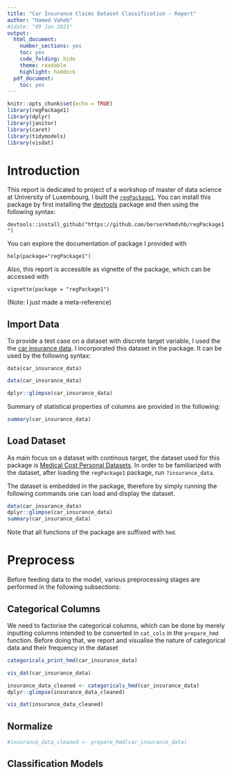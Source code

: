 ```yaml
---
title: "Car Insurance Claims Dataset Classification - Report"
author: "Hamed Vaheb"
#1date: "09 Jan 2021"
output:
  html_document:
    number_sections: yes
    toc: yes
    code_folding: hide
    theme: readable
    highlight: haddock
  pdf_document:
    toc: yes
---
```




```r
knitr::opts_chunk$set(echo = TRUE)
library(regPackage1)
library(dplyr)
library(janitor)
library(caret)
library(tidymodels)
library(visdat)
```
# Introduction
This report is dedicated to project of a workshop of master of data science at University of Luxembourg, I built the [`regPackage1`](https://github.com/berserkhmdvhb/regPackage1). 
You can install this package by first installing the [devtools](https://www.r-project.org/nosvn/pandoc/devtools.html) package and then using the following syntax:

`devtools::install_github("https://github.com/berserkhmdvhb/regPackage1")`

You can explore the documentation of package I provided with 

`help(package="regPackage1")`

Also, this report is accessible as vignette of the package, which can be accessed with

`vignette(package = "regPackage1")`

(Note: I just made a meta-reference)


## Import Data
To provide a test case on a dataset with discrete target variable, I used the the [car insurance data](https://www.kaggle.com/datasets/sagnik1511/car-insurance-data).
I incorporated this dataset in the package. It can be used by the following syntax:

`data(car_insurance_data)`




```r
data(car_insurance_data)

dplyr::glimpse(car_insurance_data)
```


Summary of statistical properties of columns are provided in the following:

```r
summary(car_insurance_data)
```



 
## Load Dataset

As main focus on a dataset with continous target, the dataset used for this package is [Medical Cost Personal Datasets](https://www.kaggle.com/datasets/mirichoi0218/insurance).
In order to be familiarized with the dataset, after loading the `regPackage1` package, run `?insurance_data`.

The dataset is embedded in the package, therefore by simply running the following commands one can load and display the dataset.

```r
data(car_insurance_data)
dplyr::glimpse(car_insurance_data)
summary(car_insurance_data)
```
Note that all functions of the package are suffixed with `hmd`.

# Preprocess
Before feeding data to the model, various preprocessing stages are performed in the following subsections:

## Categorical Columns
We need to factorise the categorical columns, which can be done by merely inputting columns intended to be converted in `cat_cols` in the `prepare_hmd` function. Before doing that, we report and visualise the nature of categorical data and their frequency in the dataset

```r
categoricals_print_hmd(car_insurance_data)
```

```r
vis_dat(car_insurance_data)
```

```r
insurance_data_cleaned <- categoricals_hmd(car_insurance_data) 
dplyr::glimpse(insurance_data_cleaned)
```


```r
vis_dat(insurance_data_cleaned)
```


## Normalize



```r

#insurance_data_cleaned <- prepare_hmd(car_insurance_data)

```


## Classification Models
